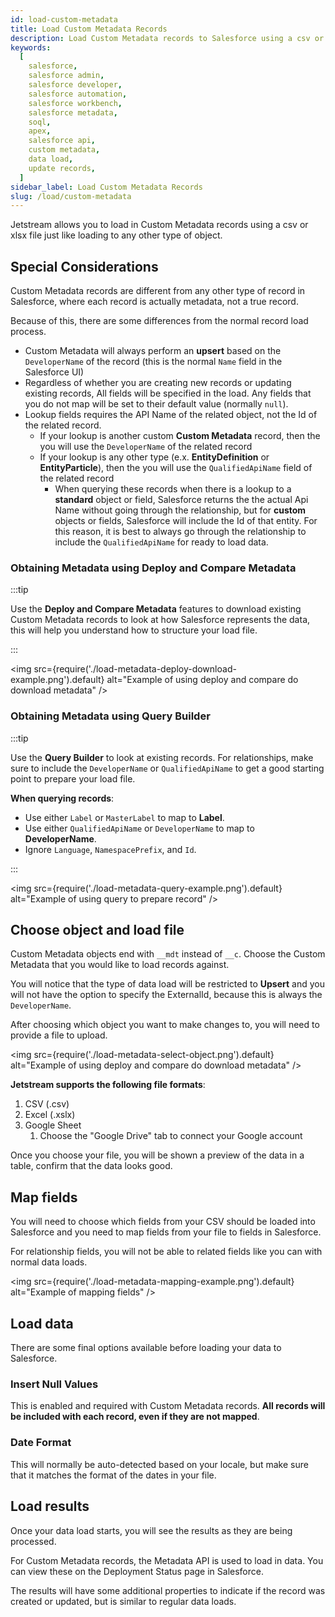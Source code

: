 ```yaml
---
id: load-custom-metadata
title: Load Custom Metadata Records
description: Load Custom Metadata records to Salesforce using a csv or excel file.
keywords:
  [
    salesforce,
    salesforce admin,
    salesforce developer,
    salesforce automation,
    salesforce workbench,
    salesforce metadata,
    soql,
    apex,
    salesforce api,
    custom metadata,
    data load,
    update records,
  ]
sidebar_label: Load Custom Metadata Records
slug: /load/custom-metadata
---
```


Jetstream allows you to load in Custom Metadata records using a csv or xlsx file just like loading to any other type of object.

## Special Considerations

Custom Metadata records are different from any other type of record in Salesforce, where each record is actually metadata, not a true record.

Because of this, there are some differences from the normal record load process.

- Custom Metadata will always perform an **upsert** based on the `DeveloperName` of the record (this is the normal `Name` field in the Salesforce UI)
- Regardless of whether you are creating new records or updating existing records, All fields will be specified in the load. Any fields that you do not map will be set to their default value (normally `null`).
- Lookup fields requires the API Name of the related object, not the Id of the related record.
  - If your lookup is another custom **Custom Metadata** record, then the you will use the `DeveloperName` of the related record
  - If your lookup is any other type (e.x. **EntityDefinition** or **EntityParticle**), then the you will use the `QualifiedApiName` field of the related record
    - When querying these records when there is a lookup to a **standard** object or field, Salesforce returns the the actual Api Name without going through the relationship, but for **custom** objects or fields, Salesforce will include the Id of that entity. For this reason, it is best to always go through the relationship to include the `QualifiedApiName` for ready to load data.

### Obtaining Metadata using Deploy and Compare Metadata

:::tip

Use the **Deploy and Compare Metadata** features to download existing Custom Metadata records to look at how Salesforce represents the data, this will help you understand how to structure your load file.

:::

<img src={require('./load-metadata-deploy-download-example.png').default} alt="Example of using deploy and compare do download metadata" />

### Obtaining Metadata using Query Builder

:::tip

Use the **Query Builder** to look at existing records. For relationships, make sure to include the `DeveloperName` or `QualifiedApiName` to get a good starting point to prepare your load file.

**When querying records**:

- Use either `Label` or `MasterLabel` to map to **Label**.
- Use either `QualifiedApiName` or `DeveloperName` to map to **DeveloperName**.
- Ignore `Language`, `NamespacePrefix`, and `Id`.

:::

<img src={require('./load-metadata-query-example.png').default} alt="Example of using query to prepare record" />

## Choose object and load file

Custom Metadata objects end with `__mdt` instead of `__c`. Choose the Custom Metadata that you would like to load records against.

You will notice that the type of data load will be restricted to **Upsert** and you will not have the option to specify the ExternalId, because this is always the `DeveloperName`.

After choosing which object you want to make changes to, you will need to provide a file to upload.

<img src={require('./load-metadata-select-object.png').default} alt="Example of using deploy and compare do download metadata" />

**Jetstream supports the following file formats**:

1. CSV (.csv)
2. Excel (.xslx)
3. Google Sheet
   1. Choose the "Google Drive" tab to connect your Google account

Once you choose your file, you will be shown a preview of the data in a table, confirm that the data looks good.

## Map fields

You will need to choose which fields from your CSV should be loaded into Salesforce and you need to map fields from your file to fields in Salesforce.

For relationship fields, you will not be able to related fields like you can with normal data loads.

<img src={require('./load-metadata-mapping-example.png').default} alt="Example of mapping fields" />

## Load data

There are some final options available before loading your data to Salesforce.

### Insert Null Values

This is enabled and required with Custom Metadata records. **All records will be included with each record, even if they are not mapped**.

### Date Format

This will normally be auto-detected based on your locale, but make sure that it matches the format of the dates in your file.

## Load results

Once your data load starts, you will see the results as they are being processed.

For Custom Metadata records, the Metadata API is used to load in data. You can view these on the Deployment Status page in Salesforce.

The results will have some additional properties to indicate if the record was created or updated, but is similar to regular data loads.
